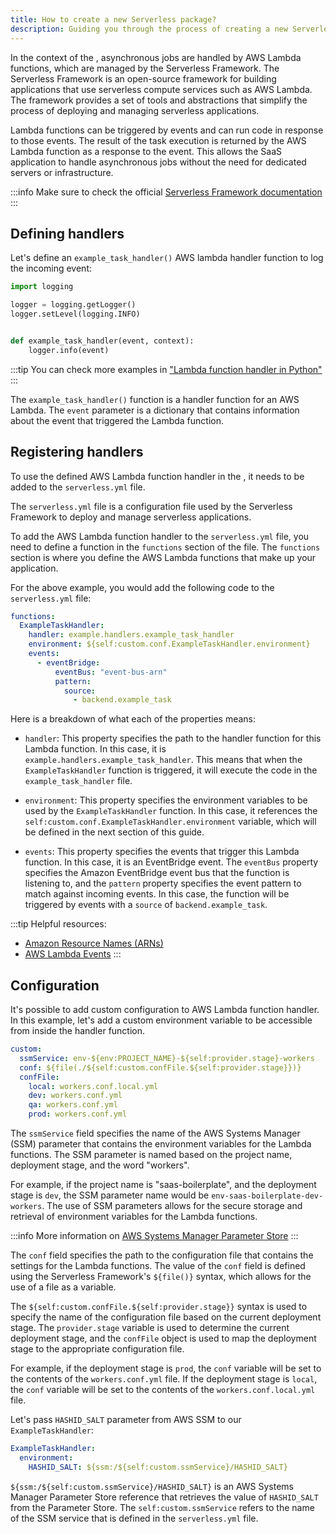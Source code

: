 ```yaml
---
title: How to create a new Serverless package?
description: Guiding you through the process of creating a new Serverless package
---
```


In the context of the <ProjectName/>, asynchronous jobs are handled by AWS Lambda functions, which are managed by the Serverless Framework.
The Serverless Framework is an open-source framework for building applications that use serverless compute services such as AWS Lambda.
The framework provides a set of tools and abstractions that simplify the process of deploying and managing serverless applications.

Lambda functions can be triggered by events and can run code in response to those events.
The result of the task execution is returned by the AWS Lambda function as a response to the event.
This allows the SaaS application to handle asynchronous jobs without the need for dedicated servers or infrastructure.

:::info
Make sure to check the official [Serverless Framework documentation](https://www.serverless.com/framework/docs)
:::


## Defining handlers

Let's define an `example_task_handler()` AWS lambda handler function to log the incoming event:

```python title="packages/workers/example/handlers.py" showLineNumbers
import logging

logger = logging.getLogger()
logger.setLevel(logging.INFO)


def example_task_handler(event, context):
    logger.info(event)
```

:::tip
You can check more examples in ["Lambda function handler in Python"](https://docs.aws.amazon.com/lambda/latest/dg/python-handler.html)
:::

The `example_task_handler()` function is a handler function for an AWS Lambda.
The `event` parameter is a dictionary that contains information about the event that triggered the Lambda function.


## Registering handlers

To use the defined AWS Lambda function handler in the <ProjectName/>, it needs to be added to the `serverless.yml` file.

The `serverless.yml` file is a configuration file used by the Serverless Framework to deploy and manage serverless applications.

To add the AWS Lambda function handler to the `serverless.yml` file, you need to define a function in the `functions` section of the file. The `functions` section is where you define the AWS Lambda functions that make up your application.

For the above example, you would add the following code to the `serverless.yml` file:

```yaml title="packages/workers/serverless.yml"
functions:
  ExampleTaskHandler:
    handler: example.handlers.example_task_handler
    environment: ${self:custom.conf.ExampleTaskHandler.environment}
    events:
      - eventBridge:
          eventBus: "event-bus-arn"
          pattern:
            source:
              - backend.example_task
```

Here is a breakdown of what each of the properties means:

- `handler`: This property specifies the path to the handler function for this Lambda function.
In this case, it is `example.handlers.example_task_handler`.
This means that when the `ExampleTaskHandler` function is triggered, it will execute the code in the `example_task_handler` file.

- `environment`: This property specifies the environment variables to be used by the `ExampleTaskHandler` function.
In this case, it references the `self:custom.conf.ExampleTaskHandler.environment` variable, which will be defined in the next section of this guide.

- `events`: This property specifies the events that trigger this Lambda function.
In this case, it is an EventBridge event. The `eventBus` property specifies the Amazon EventBridge event bus that the function is listening to, and the `pattern` property specifies the event pattern to match against incoming events.
In this case, the function will be triggered by events with a `source` of `backend.example_task`.

:::tip
Helpful resources:
- [Amazon Resource Names (ARNs)](https://docs.aws.amazon.com/IAM/latest/UserGuide/reference-arns.html)
- [AWS Lambda Events](https://www.serverless.com/framework/docs/providers/aws/guide/events)
:::

## Configuration

It's possible to add custom configuration to AWS Lambda function handler.
In this example, let's add a custom environment variable to be accessible from inside the handler function.

```yaml title="packages/workers/serverless.yml"
custom:
  ssmService: env-${env:PROJECT_NAME}-${self:provider.stage}-workers
  conf: ${file(./${self:custom.confFile.${self:provider.stage}})}
  confFile:
    local: workers.conf.local.yml
    dev: workers.conf.yml
    qa: workers.conf.yml
    prod: workers.conf.yml
```

The `ssmService` field specifies the name of the AWS Systems Manager (SSM) parameter that contains the environment variables for the Lambda functions.
The SSM parameter is named based on the project name, deployment stage, and the word "workers".

For example, if the project name is "saas-boilerplate", and the deployment stage is `dev`, the SSM parameter name would be `env-saas-boilerplate-dev-workers`.
The use of SSM parameters allows for the secure storage and retrieval of environment variables for the Lambda functions.

:::info
More information on [AWS Systems Manager Parameter Store](https://docs.aws.amazon.com/systems-manager/latest/userguide/systems-manager-parameter-store.html)
:::

The `conf` field specifies the path to the configuration file that contains the settings for the Lambda functions.
The value of the `conf` field is defined using the Serverless Framework's `${file()}` syntax, which allows for the use of a file as a variable.

The `${self:custom.confFile.${self:provider.stage}}` syntax is used to specify the name of the configuration file based on the current deployment stage.
The `provider.stage` variable is used to determine the current deployment stage, and the `confFile` object is used to map the deployment stage to the appropriate configuration file.

For example, if the deployment stage is `prod`, the `conf` variable will be set to the contents of the `workers.conf.yml` file.
If the deployment stage is `local`, the `conf` variable will be set to the contents of the `workers.conf.local.yml` file.

Let's pass `HASHID_SALT` parameter from AWS SSM to our `ExampleTaskHandler`:

```yaml title="packages/workers/workers.conf.yml"
ExampleTaskHandler:
  environment:
    HASHID_SALT: ${ssm:/${self:custom.ssmService}/HASHID_SALT}
```

`${ssm:/${self:custom.ssmService}/HASHID_SALT}` is an AWS Systems Manager Parameter Store reference that retrieves the value of `HASHID_SALT` from the Parameter Store.
The `self:custom.ssmService` refers to the name of the SSM service that is defined in the `serverless.yml` file.
